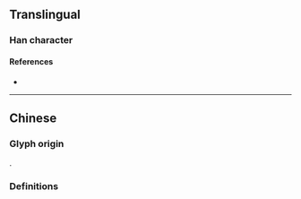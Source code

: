 {{also|星}}
{{character info/new}}
==Translingual==

===Han character===
{{Han char|rn=72|rad=日|as=13|sn=17|four=|canj=AAAM,XAAAM|ids=⿱晶生}}

====References====
* {{Han ref|kx=0500.280|dkj=14196|dj=0870.190|hdz=21538.050|uh=66D0|ud=26320}}

----

==Chinese==

===Glyph origin===
{{Han etym}}
{{Han compound|ls=psc|晶|生|c1=s|c2=p|t1=twinkling stars}}.

===Definitions===
{{zh-see|星|v}}